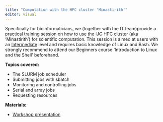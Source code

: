 ```yaml
---
title: "Computation with the HPC cluster 'Minastirith'"
editor: visual
---
```



Specifically for bioinformaticians, we (together with the IT team)provide a practical training session on how to use the IJC HPC cluster (aka 'Minastirith') for scientific computation. This session is aimed at users with an [Intermediate]{.underline} level and requires basic knowledge of Linux and Bash. We strongly recommend to attend our Beginners course 'Introduction to Linux and the Shell' beforehand.


**Topics covered:**

* The SLURM job scheduler
* Submitting jobs with sbatch
* Monitoring and controlling jobs
* Serial and array jobs
* Requesting resources


**Materials:**

- [Workshop presentation](data/Introduction_to_the_IJC_HPC.June2024.pdf)
